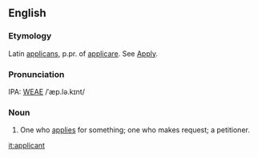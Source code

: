 ==English==
===Etymology===
Latin [[applicans]], p.pr. of [[applicare]].  See [[Apply]].

===Pronunciation===
IPA: [[WEAE]] /ˈæp.lə.kɪnt/

===Noun===
# One who [[applies]] for something; one who makes request; a petitioner.
<!-- material copied from Webster's Revised Unabridged Dictionary (1913) -->

[[it:applicant]]